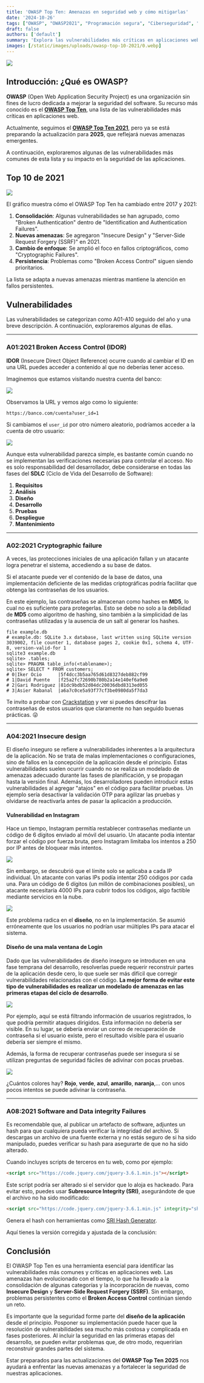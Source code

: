 ```yaml
---
title: 'OWASP Top Ten: Amenazas en seguridad web y cómo mitigarlas'
date: '2024-10-26'
tags: ["OWASP", "OWASP2021", "Programación segura", "Ciberseguridad", "Vulnerabilidades"]
draft: false
authors: ['default']
summary: 'Explora las vulnerabilidades más críticas en aplicaciones web según OWASP y cómo han evolucionado en el OWASP Top Ten 2021. Descubre qué nuevas amenazas enfrentarán los desarrolladores en la actualización de 2025 y por qué es crucial integrar la seguridad desde las primeras fases del desarrollo.'
images: [/static/images/uploads/owasp-top-10-2021/0.webp]
---
```


![](/static/images/uploads/owasp-top-10-2021/0.webp)

## **Introducción: ¿Qué es OWASP?**

**OWASP** (Open Web Application Security Project) es una organización sin fines de lucro dedicada a mejorar la seguridad del software. Su recurso más conocido es el **[OWASP Top Ten](https://owasp.org/www-project-top-ten/)**, una lista de las vulnerabilidades más críticas en aplicaciones web. 

Actualmente, seguimos el **[OWASP Top Ten 2021](https://owasp.org/Top10/)**, pero ya se está preparando la actualización para **2025**, que reflejará nuevas amenazas emergentes.

A continuación, exploraremos algunas de las vulnerabilidades más comunes de esta lista y su impacto en la seguridad de las aplicaciones.

## Top 10 de 2021

![](/static/images/uploads/owasp-top-10-2021/1.webp)

El gráfico muestra cómo el OWASP Top Ten ha cambiado entre 2017 y 2021:

1. **Consolidación**: Algunas vulnerabilidades se han agrupado, como "Broken Authentication" dentro de "Identification and Authentication Failures".
2. **Nuevas amenazas**: Se agregaron "Insecure Design" y "Server-Side Request Forgery (SSRF)" en 2021.
3. **Cambio de enfoque**: Se amplió el foco en fallos criptográficos, como "Cryptographic Failures".
4. **Persistencia**: Problemas como "Broken Access Control" siguen siendo prioritarios.

La lista se adapta a nuevas amenazas mientras mantiene la atención en fallos persistentes.

## Vulnerabilidades

Las vulnerabilidades se categorizan como A01-A10 seguido del año y una breve descripción. A continuación, exploraremos algunas de ellas.

---

### A01:2021 Broken Access Control (IDOR)

**IDOR** (Insecure Direct Object Reference) ocurre cuando al cambiar el ID en una URL puedes acceder a contenido al que no deberías tener acceso.

Imaginemos que estamos visitando nuestra cuenta del banco:

![](/static/images/uploads/owasp-top-10-2021/image1.webp)

Observamos la URL y vemos algo como lo siguiente:

```
https://banco.com/cuenta?user_id=1
```

Si cambiamos el `user_id` por otro número aleatorio, podríamos acceder a la cuenta de otro usuario:

![](/static/images/uploads/owasp-top-10-2021/image2.webp)

Aunque esta vulnerabilidad parezca simple, es bastante común cuando no se implementan las verificaciones necesarias para controlar el acceso. No es solo responsabilidad del desarrollador, debe considerarse en todas las fases del **SDLC** (Ciclo de Vida del Desarrollo de Software):
1. **Requisitos**
2. **Análisis**
3. **Diseño**
4. **Desarrollo**
5. **Pruebas**
6. **Despliegue**
7. **Mantenimiento**

---

### A02:2021 Cryptographic failure

A veces, las protecciones iniciales de una aplicación fallan y un atacante logra penetrar el sistema, accediendo a su base de datos.

Si el atacante puede ver el contenido de la base de datos, una implementación deficiente de las medidas criptográficas podría facilitar que obtenga las contraseñas de los usuarios.

En este ejemplo, las contraseñas se almacenan como hashes en **MD5**, lo cual no es suficiente para protegerlas. Esto se debe no solo a la debilidad de **MD5** como algoritmo de hashing, sino también a la simplicidad de las contraseñas utilizadas y la ausencia de un salt al generar los hashes.

```shell
file example.db
# example.db: SQLite 3.x database, last written using SQLite version 3039002, file counter 1, database pages 2, cookie 0x1, schema 4, UTF-8, version-valid-for 1
sqlite3 example.db
sqlite> .tables;
sqlite> PRAGMA table_info(<tablename>);
sqlite> SELECT * FROM customers;
# 0|Iker Ocio      |5f4dcc3b5aa765d61d8327deb882cf99
# 1|David Puente   |f25a2fc72690b780b2a14e140ef6a9e0
# 2|Gari Rodriguez |81dc9bdb52d04dc20036dbd8313ed055
# 3|Asier Rabanal  |a6a7c0ce5a93f77cf3be0980da5f7da3
```

Te invito a probar con [Crackstation](https://crackstation.net/) y ver si puedes descifrar las contraseñas de estos usuarios que claramente no han seguido buenas prácticas. 😜

---

### A04:2021 Insecure design

El diseño inseguro se refiere a vulnerabilidades inherentes a la arquitectura de la aplicación. No se trata de malas implementaciones o configuraciones, sino de fallos en la concepción de la aplicación desde el principio. Estas vulnerabilidades suelen ocurrir cuando no se realiza un modelado de amenazas adecuado durante las fases de planificación, y se propagan hasta la versión final. Además, los desarrolladores pueden introducir estas vulnerabilidades al agregar "atajos" en el código para facilitar pruebas. Un ejemplo sería desactivar la validación OTP para agilizar las pruebas y olvidarse de reactivarla antes de pasar la aplicación a producción.

#### Vulnerabilidad en Instagram

Hace un tiempo, Instagram permitía restablecer contraseñas mediante un código de 6 dígitos enviado al móvil del usuario. Un atacante podía intentar forzar el código por fuerza bruta, pero Instagram limitaba los intentos a 250 por IP antes de bloquear más intentos.

![](/static/images/uploads/owasp-top-10-2021/2.webp)

Sin embargo, se descubrió que el límite solo se aplicaba a cada IP individual. Un atacante con varias IPs podía intentar 250 códigos por cada una. Para un código de 6 dígitos (un millón de combinaciones posibles), un atacante necesitaría 4000 IPs para cubrir todos los códigos, algo factible mediante servicios en la nube.

![](/static/images/uploads/owasp-top-10-2021/3.webp)

Este problema radica en el **diseño**, no en la implementación. Se asumió erróneamente que los usuarios no podrían usar múltiples IPs para atacar el sistema.

#### Diseño de una mala ventana de Login

Dado que las vulnerabilidades de diseño inseguro se introducen en una fase temprana del desarrollo, resolverlas puede requerir reconstruir partes de la aplicación desde cero, lo que suele ser más difícil que corregir vulnerabilidades relacionadas con el código. **La mejor forma de evitar este tipo de vulnerabilidades es realizar un modelado de amenazas en las primeras etapas del ciclo de desarrollo**.

![](/static/images/uploads/owasp-top-10-2021/4.webp)

Por ejemplo, aquí se está filtrando información de usuarios registrados, lo que podría permitir ataques dirigidos. Esta información no debería ser visible. En su lugar, se debería enviar un correo de recuperación de contraseña si el usuario existe, pero el resultado visible para el usuario debería ser siempre el mismo.

Además, la forma de recuperar contraseñas puede ser insegura si se utilizan preguntas de seguridad fáciles de adivinar con pocas pruebas.

![](/static/images/uploads/owasp-top-10-2021/5.webp)

¿Cuántos colores hay? **Rojo**, **verde**, **azul**, **amarillo**, **naranja**,... con unos pocos intentos se puede adivinar la contraseña.

---

### A08:2021 Software and Data integrity Failures

Es recomendable que, al publicar un artefacto de software, adjuntes un hash para que cualquiera pueda verificar la integridad del archivo. Si descargas un archivo de una fuente externa y no estás seguro de si ha sido manipulado, puedes verificar su hash para asegurarte de que no ha sido alterado.

Cuando incluyes scripts de terceros en tu web, como por ejemplo:
```html
<script src="https://code.jquery.com/jquery-3.6.1.min.js"></script>
```
Este script podría ser alterado si el servidor que lo aloja es hackeado. Para evitar esto, puedes usar **Subresource Integrity (SRI)**, asegurándote de que el archivo no ha sido modificado:

```html
<script src="https://code.jquery.com/jquery-3.6.1.min.js" integrity="sha256-o88AwQnZB+VDvE9tvIXrMQaPlFFSUTR+nldQm1LuPXQ=" crossorigin="anonymous"></script>
```

Genera el hash con herramientas como [SRI Hash Generator](https://www.srihash.org/).


Aquí tienes la versión corregida y ajustada de la conclusión:

## **Conclusión**

El OWASP Top Ten es una herramienta esencial para identificar las vulnerabilidades más comunes y críticas en aplicaciones web. Las amenazas han evolucionado con el tiempo, lo que ha llevado a la consolidación de algunas categorías y la incorporación de nuevas, como **Insecure Design** y **Server-Side Request Forgery (SSRF)**. Sin embargo, problemas persistentes como el **Broken Access Control** continúan siendo un reto.

Es importante que la seguridad forme parte del **diseño de la aplicación** desde el principio. Posponer su implementación puede hacer que la resolución de vulnerabilidades sea mucho más costosa y complicada en fases posteriores. Al incluir la seguridad en las primeras etapas del desarrollo, se pueden evitar problemas que, de otro modo, requerirían reconstruir grandes partes del sistema.

Estar preparados para las actualizaciones del **OWASP Top Ten 2025** nos ayudará a enfrentar las nuevas amenazas y a fortalecer la seguridad de nuestras aplicaciones. 

